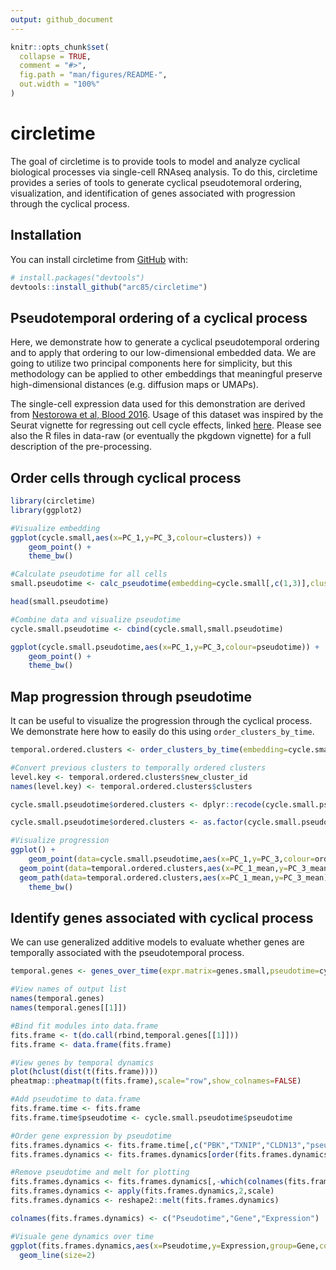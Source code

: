 ```yaml
---
output: github_document
---
```


<!-- README.md is generated from README.Rmd. Please edit that file -->

```r
knitr::opts_chunk$set(
  collapse = TRUE,
  comment = "#>",
  fig.path = "man/figures/README-",
  out.width = "100%"
)
```
# circletime

<!-- badges: start -->
<!-- badges: end -->

The goal of circletime is to provide tools to model and analyze cyclical biological processes via single-cell RNAseq analysis. To do this, circletime provides a series of tools to generate cyclical pseudotemoral ordering, visualization, and identification of genes associated with progression through the cyclical process.

## Installation

You can install circletime from [GitHub](https://github.com/) with:

``` r
# install.packages("devtools")
devtools::install_github("arc85/circletime")
```
## Pseudotemporal ordering of a cyclical process

Here, we demonstrate how to generate a cyclical pseudotemporal ordering and to apply that ordering to our low-dimensional embedded data. We are going to utilize two principal components here for simplicity, but this methodology can be applied to other embeddings that meaningful preserve high-dimensional distances (e.g. diffusion maps or UMAPs).

The single-cell expression data used for this demonstration are derived from [Nestorowa et al, Blood 2016](https://pubmed.ncbi.nlm.nih.gov/27365425/). Usage of this dataset was inspired by the Seurat vignette for regressing out cell cycle effects, linked [here](https://satijalab.org/seurat/v3.2/cell_cycle_vignette.html). Please see also the R files in data-raw (or eventually the pkgdown vignette) for a full description of the pre-processing.

## Order cells through cyclical process

```r
library(circletime)
library(ggplot2)

#Visualize embedding
ggplot(cycle.small,aes(x=PC_1,y=PC_3,colour=clusters)) +
	geom_point() +
	theme_bw()

#Calculate pseudotime for all cells
small.pseudotime <- calc_pseudotime(embedding=cycle.small[,c(1,3)],clusters=cycle.small$clusters)

head(small.pseudotime)

#Combine data and visualize pseudotime
cycle.small.pseudotime <- cbind(cycle.small,small.pseudotime)

ggplot(cycle.small.pseudotime,aes(x=PC_1,y=PC_3,colour=pseudotime)) +
	geom_point() +
	theme_bw()

```

## Map progression through pseudotime

It can be useful to visualize the progression through the cyclical process. We demonstrate here how to easily do this using `order_clusters_by_time`.

```r

temporal.ordered.clusters <- order_clusters_by_time(embedding=cycle.small.pseudotime[,c(1,3)],clusters=cycle.small.pseudotime$clusters,pseudotime=cycle.small.pseudotime$pseudotime)

#Convert previous clusters to temporally ordered clusters
level.key <- temporal.ordered.clusters$new_cluster_id
names(level.key) <- temporal.ordered.clusters$clusters

cycle.small.pseudotime$ordered.clusters <- dplyr::recode(cycle.small.pseudotime$clusters,!!!level.key)

cycle.small.pseudotime$ordered.clusters <- as.factor(cycle.small.pseudotime$ordered.clusters)

#Visualize progression
ggplot() +
	geom_point(data=cycle.small.pseudotime,aes(x=PC_1,y=PC_3,colour=ordered.clusters)) +
  geom_point(data=temporal.ordered.clusters,aes(x=PC_1_mean,y=PC_3_mean),size=2) +
  geom_path(data=temporal.ordered.clusters,aes(x=PC_1_mean,y=PC_3_mean)) +
	theme_bw()

```

## Identify genes associated with cyclical process

We can use generalized additive models to evaluate whether genes are temporally associated with the pseudotemporal process.

```r

temporal.genes <- genes_over_time(expr.matrix=genes.small,pseudotime=cycle.small.pseudotime$pseudotime)

#View names of output list
names(temporal.genes)
names(temporal.genes[[1]])

#Bind fit modules into data.frame
fits.frame <- t(do.call(rbind,temporal.genes[[1]]))
fits.frame <- data.frame(fits.frame)

#View genes by temporal dynamics
plot(hclust(dist(t(fits.frame))))
pheatmap::pheatmap(t(fits.frame),scale="row",show_colnames=FALSE)

#Add pseudotime to data.frame
fits.frame.time <- fits.frame
fits.frame.time$pseudotime <- cycle.small.pseudotime$pseudotime

#Order gene expression by pseudotime
fits.frames.dynamics <- fits.frame.time[,c("PBK","TXNIP","CLDN13","pseudotime")]
fits.frames.dynamics <- fits.frames.dynamics[order(fits.frames.dynamics$pseudotime),]

#Remove pseudotime and melt for plotting
fits.frames.dynamics <- fits.frames.dynamics[,-which(colnames(fits.frames.dynamics)=="pseudotime")]
fits.frames.dynamics <- apply(fits.frames.dynamics,2,scale)
fits.frames.dynamics <- reshape2::melt(fits.frames.dynamics)

colnames(fits.frames.dynamics) <- c("Pseudotime","Gene","Expression")

#Visuale gene dynamics over time
ggplot(fits.frames.dynamics,aes(x=Pseudotime,y=Expression,group=Gene,colour=Gene)) +
  geom_line(size=2)

```

